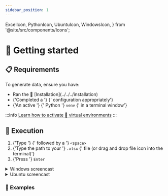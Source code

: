 ```yaml
---
sidebar_position: 1
---
```


  ExcelIcon,
  PythonIcon,
  UbuntuIcon,
  WindowsIcon,
} from '@site/src/components/Icons';

# 🏃 Getting started

## 📋 Requirements

To generate data, ensure you have:

<ul>
  <li>
    <Fragment>Ran the 🔧 [Installation](../../../installation)</Fragment>
  </li>
  <li>
    <Fragment>
      {'Completed a '}
      <ExcelIcon />
      {' configuration appropriately'}
    </Fragment>
  </li>
  <li>
    {'An active '}
    <PythonIcon />
    {' Python '}
    <code>venv</code>
    {' in a terminal window'}
  </li>
</ul>

:::info
[Learn how to activate 🔮 virtual
environments](../../../installation/application/#-virtual-environment)
:::

## 🚀 Execution

<ol>
  <li>
    {'Type '}
    <AppInline />
    {' followed by a '}
    <code>&lt;space&gt;</code>
  </li>
  <li>
    {'Type the path to your '}
    <code>.xlsx</code>
    {' file (or drag and drop file icon into the terminal)'}
  </li>
  <li>
    {'Press '}
    <code>Enter</code>
  </li>
</ol>

<details>
  <summary>
    <WindowsIcon /> Windows screencast
  </summary>
  <ReactPlayer
    controls
    loop
    url="/sse-11/processing_windows.mp4"
  />
</details>

<details>
  <summary>
    <UbuntuIcon /> Ubuntu screencast
  </summary>
  <ReactPlayer
    controls
    loop
    url="/sse-11/processing_ubuntu.mp4"
  />
</details>

### 📝 Examples

<ProcessingCommandBlock />
